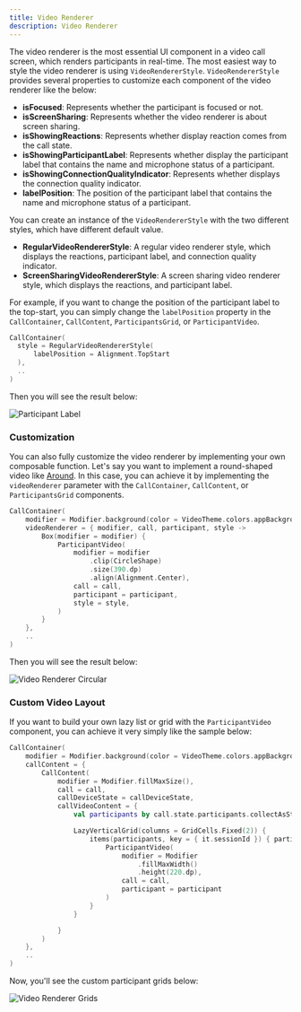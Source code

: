 ```yaml
---
title: Video Renderer
description: Video Renderer
---
```


The video renderer is the most essential UI component in a video call screen, which renders participants in real-time. The most easiest way to style the video renderer is using `VideoRendererStyle`. `VideoRendererStyle` provides several properties to customize each component of the video renderer like the below:

- **isFocused**: Represents whether the participant is focused or not.
- **isScreenSharing**: Represents whether the video renderer is about screen sharing.
- **isShowingReactions**: Represents whether display reaction comes from the call state.
- **isShowingParticipantLabel**: Represents whether display the participant label that contains the name and microphone status of a participant.
- **isShowingConnectionQualityIndicator**: Represents whether displays the connection quality indicator.
- **labelPosition**: The position of the participant label  that contains the name and microphone status of a participant.

You can create an instance of the `VideoRendererStyle` with the two different styles, which have different default value.

- **RegularVideoRendererStyle**: A regular video renderer style, which displays the reactions, participant label, and connection quality indicator.
- **ScreenSharingVideoRendererStyle**: A screen sharing video renderer style, which displays the reactions, and participant label.

For example, if you want to change the position of the participant label to the top-start, you can simply change the `labelPosition` property in the `CallContainer`, `CallContent`, `ParticipantsGrid`, or `ParticipantVideo`.

```kotlin
CallContainer(
  style = RegularVideoRendererStyle(
      labelPosition = Alignment.TopStart
  ),
  ..
)
```

Then you will see the result below:

![Participant Label](../assets/cookbook/participant-label-style.png)

### Customization

You can also fully customize the video renderer by implementing your own composable function. Let's say you want to implement a round-shaped video like [Around](https://twitter.com/toheartrising/status/1402505178616504321). In this case, you can achieve it by implementing the `videoRenderer` parameter with the `CallContainer`, `CallContent`, or `ParticipantsGrid` components.

```kotlin
CallContainer(
    modifier = Modifier.background(color = VideoTheme.colors.appBackground),
    videoRenderer = { modifier, call, participant, style ->
        Box(modifier = modifier) {
            ParticipantVideo(
                modifier = modifier
                    .clip(CircleShape)
                    .size(390.dp)
                    .align(Alignment.Center),
                call = call,
                participant = participant,
                style = style,
            )
        }
    },
    ..
)
```

Then you will see the result below:

![Video Renderer Circular](../assets/cookbook/video-renderer-circular.png)

### Custom Video Layout

If you want to build your own lazy list or grid with the `ParticipantVideo` component, you can achieve it very simply like the sample below:

```kotlin
CallContainer(
    modifier = Modifier.background(color = VideoTheme.colors.appBackground),
    callContent = {
        CallContent(
            modifier = Modifier.fillMaxSize(),
            call = call,
            callDeviceState = callDeviceState,
            callVideoContent = {
                val participants by call.state.participants.collectAsState()

                LazyVerticalGrid(columns = GridCells.Fixed(2)) {
                    items(participants, key = { it.sessionId }) { participant ->
                        ParticipantVideo(
                            modifier = Modifier
                                .fillMaxWidth()
                                .height(220.dp),
                            call = call,
                            participant = participant
                        )
                    }
                }

            }
        )
    },
    ..
)
```

Now, you'll see the custom participant grids below:

![Video Renderer Grids](../assets/cookbook/video-renderer-grids.png)
